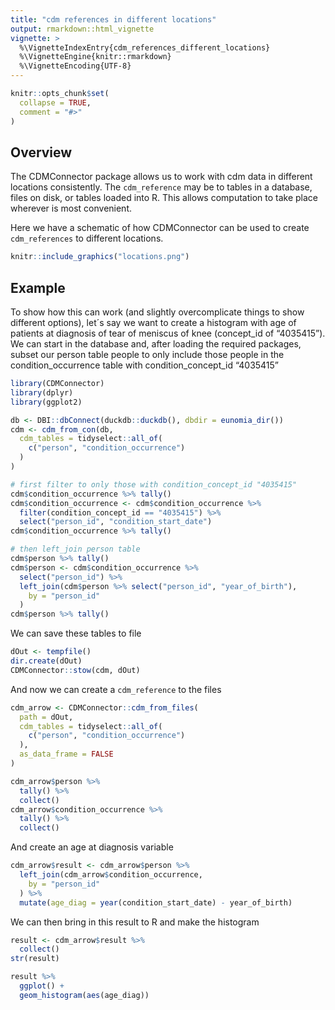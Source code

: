 ```yaml
---
title: "cdm references in different locations"
output: rmarkdown::html_vignette
vignette: >
  %\VignetteIndexEntry{cdm_references_different_locations}
  %\VignetteEngine{knitr::rmarkdown}
  %\VignetteEncoding{UTF-8}
---
```


```r
knitr::opts_chunk$set(
  collapse = TRUE,
  comment = "#>"
)
```


## Overview

The CDMConnector package allows us to work with cdm data in different locations consistently. The `cdm_reference` may be to tables in a database, files on disk, or tables loaded into R. This allows computation to take place wherever is most convenient. 

Here we have a schematic of how CDMConnector can be used to create `cdm_references` to different locations.

```r
knitr::include_graphics("locations.png")
```

## Example

To show how this can work (and slightly overcomplicate things to show different options), let´s say we want to create a histogram with age of patients at diagnosis of tear of meniscus of knee (concept_id of "4035415"). We can start in the database and, after loading the required packages, subset our person table people to only include those people in the condition_occurrence table with condition_concept_id "4035415" 

```r
library(CDMConnector)
library(dplyr)
library(ggplot2)
```

```r
db <- DBI::dbConnect(duckdb::duckdb(), dbdir = eunomia_dir())
cdm <- cdm_from_con(db,
  cdm_tables = tidyselect::all_of(
    c("person", "condition_occurrence")
  )
)

# first filter to only those with condition_concept_id "4035415"
cdm$condition_occurrence %>% tally()
cdm$condition_occurrence <- cdm$condition_occurrence %>%
  filter(condition_concept_id == "4035415") %>%
  select("person_id", "condition_start_date")
cdm$condition_occurrence %>% tally()

# then left_join person table
cdm$person %>% tally()
cdm$person <- cdm$condition_occurrence %>%
  select("person_id") %>%
  left_join(cdm$person %>% select("person_id", "year_of_birth"),
    by = "person_id"
  )
cdm$person %>% tally()
```

We can save these tables to file
```r
dOut <- tempfile()
dir.create(dOut)
CDMConnector::stow(cdm, dOut)
```

And now we can create a `cdm_reference` to the files
```r
cdm_arrow <- CDMConnector::cdm_from_files(
  path = dOut,
  cdm_tables = tidyselect::all_of(
    c("person", "condition_occurrence")
  ),
  as_data_frame = FALSE
)

cdm_arrow$person %>%
  tally() %>%
  collect()
cdm_arrow$condition_occurrence %>%
  tally() %>%
  collect()
```

And create an age at diagnosis variable
```r
cdm_arrow$result <- cdm_arrow$person %>%
  left_join(cdm_arrow$condition_occurrence,
    by = "person_id"
  ) %>%
  mutate(age_diag = year(condition_start_date) - year_of_birth)
```

We can then bring in this result to R and make the histogram
```r
result <- cdm_arrow$result %>%
  collect()
str(result)

result %>%
  ggplot() +
  geom_histogram(aes(age_diag))
```
